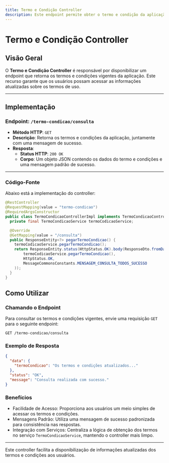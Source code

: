 ```yaml
---
title: Termo e Condição Controller
description: Este endpoint permite obter o termo e condição da aplicação vigente.
---
```


# Termo e Condição Controller

## Visão Geral

O **Termo e Condição Controller** é responsável por disponibilizar um endpoint que retorna os termos e condições vigentes da aplicação. Este recurso garante que os usuários possam acessar as informações atualizadas sobre os termos de uso.

---

## Implementação

### Endpoint: `/termo-condicao/consulta`

- **Método HTTP**: `GET`
- **Descrição**: Retorna os termos e condições da aplicação, juntamente com uma mensagem de sucesso.
- **Resposta**:
  - **Status HTTP**: `200 OK`
  - **Corpo**: Um objeto JSON contendo os dados do termo e condições e uma mensagem padrão de sucesso.

---

### Código-Fonte

Abaixo está a implementação do controller:

```java
@RestController
@RequestMapping(value = "termo-condicao")
@RequiredArgsConstructor
public class TermoCondicaoControllerImpl implements TermoCondicaoController {
  private final TermoCondicaoService termoCodicaoService;

  @Override
  @GetMapping(value = "/consulta")
  public ResponseEntity<?> pegarTermoCondicao() {
    termoCodicaoService.pegarTermoCondicao();
    return ResponseEntity.status(HttpStatus.OK).body(ResponseDto.fromData(
        termoCodicaoService.pegarTermoCondicao(),
        HttpStatus.OK,
        MessageCommonsConstants.MENSAGEM_CONSULTA_TODOS_SUCESSO
    ));
  }
}
```

## Como Utilizar

### Chamando o Endpoint

Para consultar os termos e condições vigentes, envie uma requisição `GET` para o seguinte endpoint:

`GET /termo-condicao/consulta`

### Exemplo de Resposta

```json
{
  "data": {
    "termoCondicao": "Os termos e condições atualizados..."
  },
  "status": "OK",
  "message": "Consulta realizada com sucesso."
}
```

### Benefícios

- Facilidade de Acesso: Proporciona aos usuários um meio simples de acessar os termos e condições.
- Mensagens Padrão: Utiliza uma mensagem de sucesso padronizada para consistência nas respostas.
- Integração com Serviços: Centraliza a lógica de obtenção dos termos no serviço `TermoCondicaoService`, mantendo o controller mais limpo.

--- 

Este controller facilita a disponibilização de informações atualizadas dos termos e condições aos usuários.